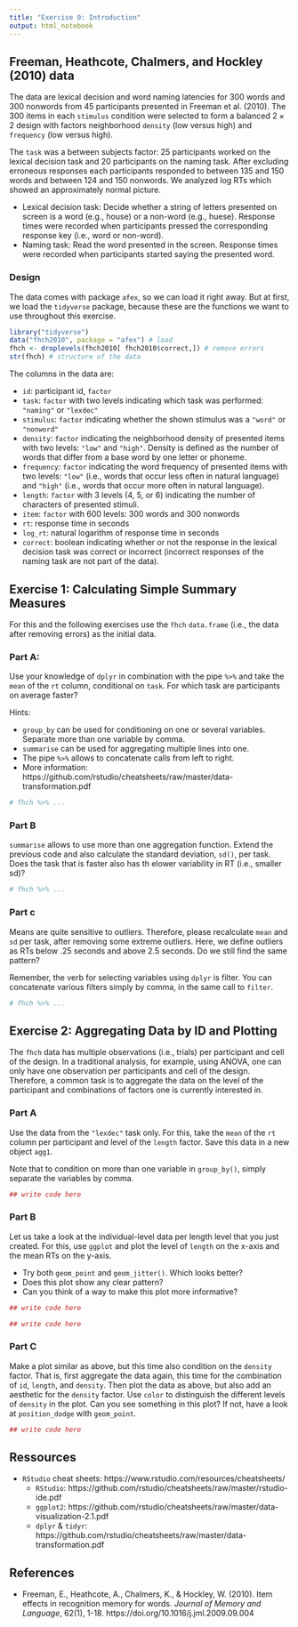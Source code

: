 ```yaml
---
title: "Exercise 0: Introduction"
output: html_notebook
---
```


## Freeman, Heathcote, Chalmers, and Hockley (2010) data

The data are lexical decision and word naming latencies for 300 words and 300 nonwords from 45 participants presented in Freeman et al. (2010). The 300 items in each `stimulus` condition were selected to form a balanced $2 \times 2$ design with factors neighborhood `density` (low versus high) and `frequency` (low versus high). 

The `task` was a between subjects factor: 25 participants worked on the lexical decision task and 20 participants on the naming task. After excluding erroneous responses each participants responded to between 135 and 150 words and between 124 and 150 nonwords. We analyzed log RTs which showed an approximately normal picture. 

- Lexical decision task: Decide whether a string of letters presented on screen is a word (e.g., house) or a non-word (e.g., huese). Response times were recorded when participants pressed the corresponding response key (i.e., word or non-word).
- Naming task: Read the word presented in the screen. Response times were recorded when participants started saying the presented word.


### Design

The data comes with package `afex`, so we can load it right away. But at first, we load the `tidyverse` package, because these are the functions we want to use throughout this exercise.

```r
library("tidyverse")
data("fhch2010", package = "afex") # load 
fhch <- droplevels(fhch2010[ fhch2010$correct,]) # remove errors
str(fhch) # structure of the data

```

The columns in the data are:

- `id`: participant id, `factor`
- `task`: `factor` with two levels indicating which task was performed: `"naming"` or `"lexdec"`
- `stimulus`: `factor` indicating whether the shown stimulus was a `"word"` or `"nonword"`
- `density`: `factor` indicating the neighborhood density of presented items with two levels: `"low"` and `"high"`. Density is defined as the number of words that differ from a base word by one letter or phoneme.
- `frequency`: `factor` indicating the word frequency of presented items with two levels: `"low"` (i.e., words that occur less often in natural language) and `"high"` (i.e., words that occur more often in natural language).
- `length`: `factor` with 3 levels (4, 5, or 6) indicating the number of characters of presented stimuli.
- `item`: `factor` with 600 levels: 300 words and 300 nonwords
- `rt`: response time in seconds
- `log_rt`: natural logarithm of response time in seconds
- `correct`: boolean indicating whether or not the response in the lexical decision task was correct or incorrect (incorrect responses of the naming task are not part of the data).


## Exercise 1: Calculating Simple Summary Measures

For this and the following exercises use the `fhch` `data.frame` (i.e., the data after removing errors) as the initial data.

### Part A:

Use your knowledge of `dplyr` in combination with the pipe `%>%` and take the `mean` of the `rt` column, conditional on `task`. For which task are participants on average faster?

Hints:

- `group_by` can be used for conditioning on one or several variables. Separate more than one variable by comma.
- `summarise` can be used for aggregating multiple lines into one.
- The pipe `%>%` allows to concatenate calls from left to right.
- More information: https://github.com/rstudio/cheatsheets/raw/master/data-transformation.pdf


```r
# fhch %>% ...
```

### Part B

`summarise` allows to use more than one aggregation function. Extend the previous code and also calculate the standard deviation, `sd()`, per task. Does the task that is faster also has th elower variability in RT (i.e., smaller sd)?

```r
# fhch %>% ...
```

### Part c

Means are quite sensitive to outliers. Therefore, please recalculate `mean` and  `sd` per task, after removing some extreme outliers. Here, we define outliers as RTs below .25 seconds and above 2.5 seconds. Do we still find the same pattern?

Remember, the verb for selecting variables using `dplyr` is filter. You can concatenate various filters simply by comma, in the same call to `filter`.


```r
# fhch %>% ...

```



## Exercise 2: Aggregating Data by ID and Plotting

The `fhch` data has multiple observations (i.e., trials) per participant and cell of the design. In a traditional analysis, for example, using ANOVA, one can only have one observation per participants and cell of the design. Therefore, a common task is to aggregate the data on the level of the participant and combinations of factors one is currently interested in.


### Part A

Use the data from the `"lexdec"` task only. For this, take the `mean` of the `rt` column per participant and level of the `length` factor. Save this data in a new object `agg1`.

Note that to condition on more than one variable in `group_by()`, simply separate the variables by comma.


```r
## write code here
```


### Part B

Let us take a look at the individual-level data per length level that you just created. For this, use `ggplot` and plot the level of `length` on the x-axis and the mean RTs on the y-axis. 

- Try both `geom_point` and  `geom_jitter()`. Which looks better?
- Does this plot show any clear pattern?
- Can you think of a way to make this plot more informative?

```r
## write code here
```

```r
## write code here
```


### Part C

Make a plot similar as above, but this time also condition on the `density` factor. That is, first aggregate the data again, this time for the combination of `id`, `length`, and `density`. Then plot the data as above, but also add an aesthetic for the `density` factor. Use `color` to distinguish the different levels of `density` in the plot. Can you see something in this plot? If not, have a look at `position_dodge` with `geom_point`.


```r
## write code here
```


## Ressources

- `RStudio` cheat sheets: https://www.rstudio.com/resources/cheatsheets/
    - `RStudio`: https://github.com/rstudio/cheatsheets/raw/master/rstudio-ide.pdf
    - `ggplot2`: https://github.com/rstudio/cheatsheets/raw/master/data-visualization-2.1.pdf
    - `dplyr` & `tidyr`: https://github.com/rstudio/cheatsheets/raw/master/data-transformation.pdf

## References

- Freeman, E., Heathcote, A., Chalmers, K., & Hockley, W. (2010). Item effects in recognition memory for words. *Journal of Memory and Language*, 62(1), 1-18. https://doi.org/10.1016/j.jml.2009.09.004


